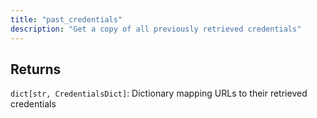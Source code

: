 ```yaml
---
title: "past_credentials"
description: "Get a copy of all previously retrieved credentials"
---
```






## Returns

`dict[str, CredentialsDict]`:     Dictionary mapping URLs to their retrieved credentials
